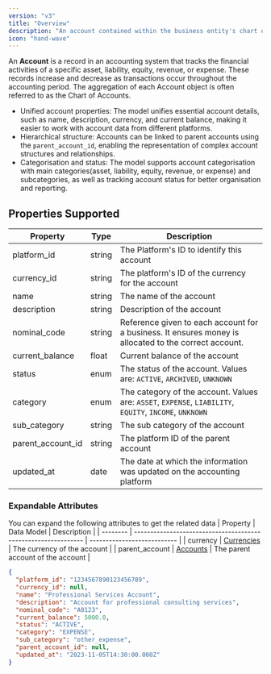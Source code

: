 ```yaml
---
version: "v3"
title: "Overview"
description: "An account contained within the business entity's chart of accounts."
icon: "hand-wave"
---
```


An **Account** is a record in an accounting system that tracks the financial activities of a specific asset, liability, equity, revenue, or expense. These records increase and decrease as transactions occur throughout the accounting period. The aggregation of each Account object is often referred to as the Chart of Accounts.

- Unified account properties: The model unifies essential account details, such as name, description, currency, and current balance, making it easier to work with account data from different platforms.
- Hierarchical structure: Accounts can be linked to parent accounts using the `parent_account_id`, enabling the representation of complex account structures and relationships.
- Categorisation and status: The model supports account categorisation with main categories(asset, liability, equity, revenue, or expense) and subcategories, as well as tracking account status for better organisation and reporting.

## Properties Supported

| Property          | Type   | Description                                                                                             |
| ----------------- | ------ | ------------------------------------------------------------------------------------------------------- |
| platform_id       | string | The Platform's ID to identify this account                                                              |
| currency_id       | string | The platform's ID of the currency for the account                                                       |
| name              | string | The name of the account                                                                                 |
| description       | string | Description of the account                                                                              |
| nominal_code      | string | Reference given to each account for a business. It ensures money is allocated to the correct account.   |
| current_balance   | float  | Current balance of the account                                                                          |
| status            | enum   | The status of the account. Values are: `ACTIVE`, `ARCHIVED`, `UNKNOWN`                                  |
| category          | enum   | The category of the account. Values are: `ASSET`, `EXPENSE`, `LIABILITY`, `EQUITY`, `INCOME`, `UNKNOWN` |
| sub_category      | string | The sub category of the account                                                                         |
| parent_account_id | string | The platform ID of the parent account                                                                   |
| updated_at        | date   | The date at which the information was updated on the accounting platform                                |

### Expandable Attributes

You can expand the following attributes to get the related data
| Property | Data Model | Description |
| -------- | -------------------------------------------------------------- | --------------------------- |
| currency | [Currencies](/api-reference/v3/accounting/currencies/overview) | The currency of the account |
| parent_account | [Accounts](/api-reference/v3/accounting/accounts/overview) | The parent account of the account |

<ResponseExample name="The Account Object">

```json The Account Response Object
{
  "platform_id": "1234567890123456789",
  "currency_id": null,
  "name": "Professional Services Account",
  "description": "Account for professional consulting services",
  "nominal_code": "A0123",
  "current_balance": 5000.0,
  "status": "ACTIVE",
  "category": "EXPENSE",
  "sub_category": "other_expense",
  "parent_account_id": null,
  "updated_at": "2023-11-05T14:30:00.000Z"
}
```

</ResponseExample>
